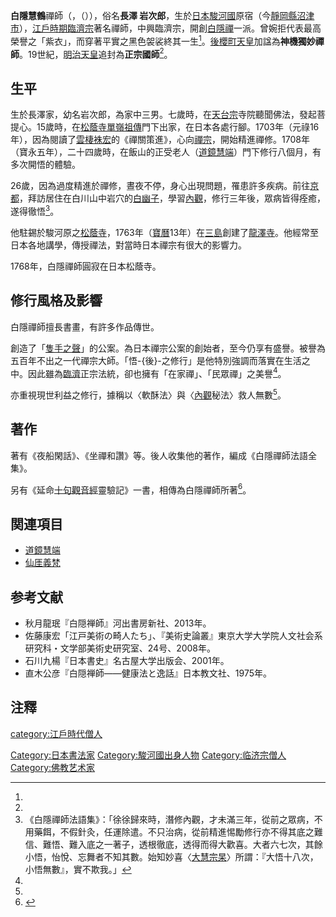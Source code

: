 {{Infobox Buddhist
|名前=白隠
|生没年=1685年1月19日 - 1768年1月18日
|諡号=神機独妙禅師<br/>正宗国師
|尊称=
|生地=[[日本|日本]][[駿河国|駿河国]]
|没地=
|画像=[[Image:HakuinSelfportrait.jpg|thumb]]
|説明文=
|宗派=[[臨濟宗|臨濟宗]]
|寺院=
|師=[[道鏡慧端|道鏡慧端]]
|弟子=
|著作=『[[夜船閑話|夜船閑話]]』<br/>『[[坐禅和讃|坐禅和讃]]』
}}

'''白隱慧鶴'''禪師（{{lang-ja|はくいんえかく}}，{{bd|1686年|1月19日|1769年|1月18日}}（{{bd|[[貞享|貞享]]2年|12月25日|[[明和|明和]]5年|12月11日}}）），俗名'''長澤 岩次郎'''，生於[[日本|日本]][[駿河國|駿河國]]原宿（今[[靜岡縣|靜岡縣]][[沼津市|沼津市]]），[[江戶時期|江戶時期]][[臨濟宗|臨濟宗]]著名禪師，中興臨濟宗，開創[[白隱禪|白隱禪]]一派。曾婉拒代表最高榮譽之「紫衣」，而穿著平實之黑色袈裟終其一生<ref name="寬心集2003" />。[[後櫻町天皇|後櫻町天皇]]加諡為'''神機獨妙禪師'''。19世紀，[[明治天皇|明治天皇]]追封為'''正宗國師'''<ref name="寬心集2003" />。

==生平==
生於長澤家，幼名岩次郎，為家中三男。七歲時，在[[天台宗|天台宗]]寺院聽聞佛法，發起菩提心。15歲時，在[[松蔭寺|松蔭寺]][[單嶺祖傳|單嶺祖傳]]門下出家，在日本各處行腳。1703年（元祿16年），因為閱讀了[[雲棲袾宏|雲棲袾宏]]的《禪關策進》，心向[[禪宗|禪宗]]，開始精進禪修。1708年（寶永五年），二十四歲時，在飯山的正受老人（[[道鏡慧端|道鏡慧端]]）門下修行八個月，有多次開悟的體驗。

26歲，因為過度精進於禪修，晝夜不停，身心出現問題，罹患許多疾病。前往[[京都|京都]]，拜訪居住在白川山中岩穴的[[白幽子|白幽子]]，學習[[內觀|內觀]]，修行三年後，眾病皆得痊癒，遂得徹悟<ref>《白隱禪師法語集》：「徐徐歸來時，潛修內觀，才未滿三年，從前之眾病，不用藥餌，不假針灸，任運除遣。不只治病，從前精進惕勵修行亦不得其底之難信、難悟、難入底之一著子，透根徹底，透得而得大歡喜。大者六七次，其餘小悟，怡悅、忘舞者不知其數。始知妙喜〈[[大慧宗杲|大慧宗杲]]〉所謂：『大悟十八次，小悟無數』，實不欺我。」</ref>。

他駐錫於駿河原之[[松蔭寺|松蔭寺]]，1763年（[[寶曆_(日本)|寶曆]]13年）在[[三島|三島]]創建了[[龍澤寺|龍澤寺]]。他經常至日本各地講學，傳授禪法，對當時日本禪宗有很大的影響力。

1768年，白隱禪師圓寂在日本松蔭寺。

==修行風格及影響==
白隱禪師擅長書畫，有許多作品傳世。

創造了「[[隻手之聲|隻手之聲]]」的公案。為日本禪宗公案的創始者，至今仍享有盛譽。被譽為五百年不出之一代禪宗大師。「悟-{後}-之修行」是他特別強調而落實在生活之中。因此雖為[[臨濟宗|臨濟]]正宗法統，卻也擁有「在家禪」、「民眾禪」之美譽<ref name="寬心集2003" />。

亦重視現世利益之修行，據稱以〈軟酥法〉與〈[[內觀|內觀]]秘法〉救人無數<ref name="寬心集2003" />。

==著作==
著有《夜船閑話》、《坐禪和讚》等。後人收集他的著作，編成《白隱禪師法語全集》。

另有《延命[[十句觀音經|十句觀音經]]靈驗記》一書，相傳為白隱禪師所著<ref name="寬心集2003">{{Cite book|author=洪寬可|title=《寬心集》|location=臺北市|publisher=原古心靈文化事業|url=http://www.hkk.com.tw/T5004ShowCmdyData?&y_SketchName=Sketch1-2_Hi178&y_KindId=772166&y_HrefId=128020&y_CompId=215&&y_MuId=|isbn=957-98567-6-1|date=1999年11月|access-date=2013-11-28|archive-url=https://web.archive.org/web/20160304114459/http://www.hkk.com.tw/T5004ShowCmdyData?&y_SketchName=Sketch1-2_Hi178&y_KindId=772166&y_HrefId=128020&y_CompId=215&&y_MuId=|archive-date=2016-03-04|dead-url=yes}}</ref>。

== 関連項目 ==
* [[道鏡慧端|道鏡慧端]]
* [[仙厓義梵|仙厓義梵]]
== 参考文献 ==
<!-- 本項目を編集する際に出典として用いた文献 -->
* 秋月龍珉『白隠禅師』河出書房新社、2013年。
* 佐藤康宏「江戸美術の畸人たち」、『美術史論叢』東京大学大学院人文社会系研究科・文学部美術史研究室、24号、2008年。
* 石川九楊『日本書史』名古屋大学出版会、2001年。
* 直木公彦『白隠禅師――健康法と逸話』日本教文社、1975年。

==注釋==
{{Reflist|2}}

{{Authority control}}
{{DEFAULTSORT:Ekaku, Hakuin}}
[[Category:日本書法家|Category:日本書法家]]
[[category:江戶時代僧人|category:江戶時代僧人]]
[[Category:駿河國出身人物|Category:駿河國出身人物]]
[[Category:临济宗僧人|Category:临济宗僧人]]
[[Category:佛教艺术家|Category:佛教艺术家]]